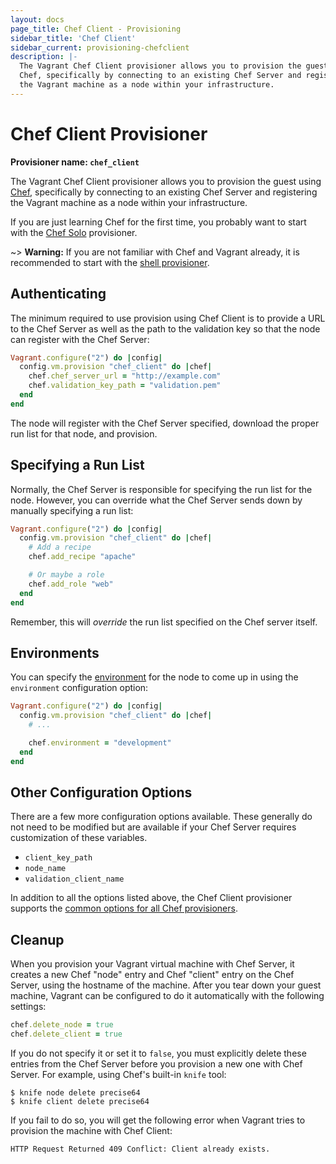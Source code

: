 ```yaml
---
layout: docs
page_title: Chef Client - Provisioning
sidebar_title: 'Chef Client'
sidebar_current: provisioning-chefclient
description: |-
  The Vagrant Chef Client provisioner allows you to provision the guest using
  Chef, specifically by connecting to an existing Chef Server and registering
  the Vagrant machine as a node within your infrastructure.
---
```


# Chef Client Provisioner

**Provisioner name: `chef_client`**

The Vagrant Chef Client provisioner allows you to provision the guest using
[Chef](https://www.chef.io/chef/), specifically by connecting
to an existing Chef Server and registering the Vagrant machine as a
node within your infrastructure.

If you are just learning Chef for the first time, you probably want
to start with the [Chef Solo](/docs/provisioning/chef_solo.html)
provisioner.

~> **Warning:** If you are not familiar with Chef and Vagrant already,
it is recommended to start with the [shell provisioner](/docs/provisioning/shell.html).

## Authenticating

The minimum required to use provision using Chef Client is to provide
a URL to the Chef Server as well as the path to the validation key so
that the node can register with the Chef Server:

```ruby
Vagrant.configure("2") do |config|
  config.vm.provision "chef_client" do |chef|
    chef.chef_server_url = "http://example.com"
    chef.validation_key_path = "validation.pem"
  end
end
```

The node will register with the Chef Server specified, download the
proper run list for that node, and provision.

## Specifying a Run List

Normally, the Chef Server is responsible for specifying the run list
for the node. However, you can override what the Chef Server sends
down by manually specifying a run list:

```ruby
Vagrant.configure("2") do |config|
  config.vm.provision "chef_client" do |chef|
    # Add a recipe
    chef.add_recipe "apache"

    # Or maybe a role
    chef.add_role "web"
  end
end
```

Remember, this will _override_ the run list specified on the Chef
server itself.

## Environments

You can specify the [environment](https://docs.chef.io/environments.html)
for the node to come up in using the `environment` configuration option:

```ruby
Vagrant.configure("2") do |config|
  config.vm.provision "chef_client" do |chef|
    # ...

    chef.environment = "development"
  end
end
```

## Other Configuration Options

There are a few more configuration options available. These generally do not
need to be modified but are available if your Chef Server requires customization
of these variables.

- `client_key_path`
- `node_name`
- `validation_client_name`

In addition to all the options listed above, the Chef Client provisioner supports
the [common options for all Chef provisioners](/docs/provisioning/chef_common.html).

## Cleanup

When you provision your Vagrant virtual machine with Chef Server, it creates a
new Chef "node" entry and Chef "client" entry on the Chef Server, using the
hostname of the machine. After you tear down your guest machine, Vagrant can be
configured to do it automatically with the following settings:

```ruby
chef.delete_node = true
chef.delete_client = true
```

If you do not specify it or set it to `false`, you must explicitly delete these
entries from the Chef Server before you provision a new one with Chef Server.
For example, using Chef's built-in `knife` tool:

```shell-session
$ knife node delete precise64
$ knife client delete precise64
```

If you fail to do so, you will get the following error when Vagrant
tries to provision the machine with Chef Client:

```text
HTTP Request Returned 409 Conflict: Client already exists.
```
